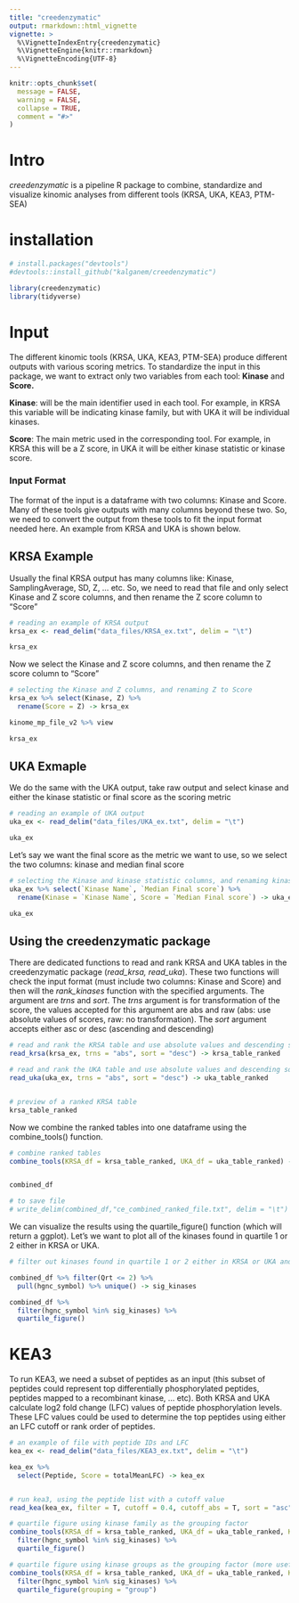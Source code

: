```yaml
---
title: "creedenzymatic"
output: rmarkdown::html_vignette
vignette: >
  %\VignetteIndexEntry{creedenzymatic}
  %\VignetteEngine{knitr::rmarkdown}
  %\VignetteEncoding{UTF-8}
---
```


```r
knitr::opts_chunk$set(
  message = FALSE,
  warning = FALSE,
  collapse = TRUE,
  comment = "#>"
)
```

# Intro

*creedenzymatic* is a pipeline R package to combine, standardize and visualize kinomic analyses from different tools (KRSA, UKA, KEA3, PTM-SEA)

# installation

```r
# install.packages("devtools")
#devtools::install_github("kalganem/creedenzymatic")
```

```r
library(creedenzymatic)
library(tidyverse)
```

# Input

The different kinomic tools (KRSA, UKA, KEA3, PTM-SEA) produce different outputs with various scoring metrics. To standardize the input in this package, we want to extract only two variables from each tool: **Kinase** and **Score.**

**Kinase**: will be the main identifier used in each tool. For example, in KRSA this variable will be indicating kinase family, but with UKA it will be individual kinases.

**Score**: The main metric used in the corresponding tool. For example, in KRSA this will be a Z score, in UKA it will be either kinase statistic or kinase score.

### Input Format

The format of the input is a dataframe with two columns: Kinase and Score. Many of these tools give outputs with many columns beyond these two. So, we need to convert the output from these tools to fit the input format needed here. An example from KRSA and UKA is shown below.

## KRSA Example

Usually the final KRSA output has many columns like: Kinase, SamplingAverage, SD, Z, ... etc. So, we need to read that file and only select Kinase and Z score columns, and then rename the Z score column to "Score"

```r

# reading an example of KRSA output
krsa_ex <- read_delim("data_files/KRSA_ex.txt", delim = "\t")

krsa_ex

```

Now we select the Kinase and Z score columns, and then rename the Z score column to "Score"

```r

# selecting the Kinase and Z columns, and renaming Z to Score
krsa_ex %>% select(Kinase, Z) %>% 
  rename(Score = Z) -> krsa_ex

kinome_mp_file_v2 %>% view

krsa_ex

```

## UKA Exmaple

We do the same with the UKA output, take raw output and select kinase and either the kinase statistic or final score as the scoring metric

```r

# reading an example of UKA output
uka_ex <- read_delim("data_files/UKA_ex.txt", delim = "\t")

uka_ex

```

Let's say we want the final score as the metric we want to use, so we select the two columns: kinase and median final score

```r

# selecting the Kinase and kinase statistic columns, and renaming kinase statistic to Score
uka_ex %>% select(`Kinase Name`, `Median Final score`) %>% 
  rename(Kinase = `Kinase Name`, Score = `Median Final score`) -> uka_ex

uka_ex

```

## Using the creedenzymatic package

There are dedicated functions to read and rank KRSA and UKA tables in the creedenzymatic package (*read_krsa, read_uka*). These two functions will check the input format (must include two columns: Kinase and Score) and then will the *rank_kinases* function with the specified arguments. The argument are *trns* and *sort*. The *trns* argument is for transformation of the score, the values accepted for this argument are abs and raw (abs: use absolute values of scores, raw: no transformation). The *sort* argument accepts either asc or desc (ascending and descending)

```r

# read and rank the KRSA table and use absolute values and descending sorting
read_krsa(krsa_ex, trns = "abs", sort = "desc") -> krsa_table_ranked

# read and rank the UKA table and use absolute values and descending sorting
read_uka(uka_ex, trns = "abs", sort = "desc") -> uka_table_ranked


# preview of a ranked KRSA table
krsa_table_ranked


```

Now we combine the ranked tables into one dataframe using the combine_tools() function. 

```r

# combine ranked tables
combine_tools(KRSA_df = krsa_table_ranked, UKA_df = uka_table_ranked) -> combined_df


combined_df

# to save file
# write_delim(combined_df,"ce_combined_ranked_file.txt", delim = "\t")

```

We can visualize the results using the quartile_figure() function (which will return a ggplot). Let's we want to plot all of the kinases found in quartile 1 or 2 either in KRSA or UKA. 

```r

# filter out kinases found in quartile 1 or 2 either in KRSA or UKA and use the quartile_figure() for visualization

combined_df %>% filter(Qrt <= 2) %>% 
  pull(hgnc_symbol) %>% unique() -> sig_kinases

combined_df %>% 
  filter(hgnc_symbol %in% sig_kinases) %>% 
  quartile_figure()


```


# KEA3

To run KEA3, we need a subset of peptides as an input (this subset of peptides could represent top differentially phosphorylated peptides, peptides mapped to a recombinant kinase, ... etc). Both KRSA and UKA calculate log2 fold change (LFC) values of peptide phosphorylation levels. These LFC values could be used to determine the top peptides using either an LFC cutoff or rank order of peptides. 

```r

# an example of file with peptide IDs and LFC
kea_ex <- read_delim("data_files/KEA3_ex.txt", delim = "\t")

kea_ex %>% 
  select(Peptide, Score = totalMeanLFC) -> kea_ex


# run kea3, using the peptide list with a cutoff value
read_kea(kea_ex, filter = T, cutoff = 0.4, cutoff_abs = T, sort = "asc", trns = "abs") -> kea_table_ranked

# quartile figure using kinase family as the grouping factor
combine_tools(KRSA_df = krsa_table_ranked, UKA_df = uka_table_ranked, KEA3_df = kea_table_ranked) %>% 
  filter(hgnc_symbol %in% sig_kinases) %>% 
  quartile_figure()

# quartile figure using kinase groups as the grouping factor (more useful in STK runs)
combine_tools(KRSA_df = krsa_table_ranked, UKA_df = uka_table_ranked, KEA3_df = kea_table_ranked) %>% 
  filter(hgnc_symbol %in% sig_kinases) %>% 
  quartile_figure(grouping = "group")


```


